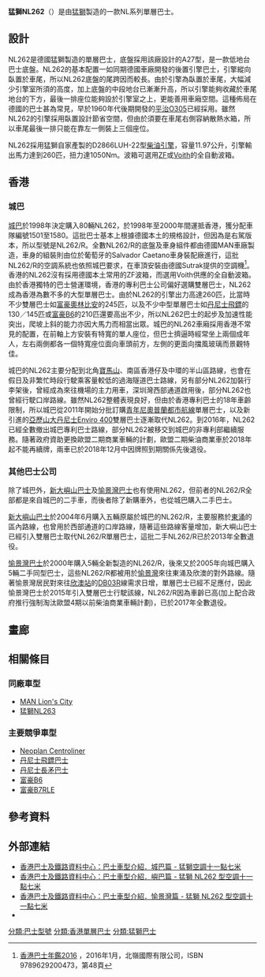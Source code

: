 {{巴士型號信息框
| background       = 
| name             = 猛獅NL262
| imagesize        = 300px
| image            = MAN-NL262.JPG
| caption          = 城巴車隊的猛獅NL262型巴士
| image_two        = 
| caption_two      = 
| image_three      = 
| caption_three    = 
| manufacturer     = [[猛獅|猛獅]]
| factory          = {{GER}}
| replaced         = 
| yearconstruction = 1995年-2001年
| successor        = [[猛獅NL263|猛獅NL263]]
| competitor       = 
| Operator         = 
| length           = 11,700毫米
| width            = 2,500毫米
| height           = 3,000毫米
| floortype        = [[低地台巴士|低地台巴士]]
| doors            = 
| weight           = 
| chassis          = A27
| engine           = 猛獅D2866LUH-22
| gearbox          = Voith, ZF
| horsepower       = 260匹
}}
'''猛獅NL262'''（{{lang-en|MAN NL262}}）是由[[猛獅|猛獅]]製造的一款NL系列單層巴士。

== 設計 ==
NL262是德國猛獅製造的單層巴士，底盤採用該廠設計的A27型，是一款低地台巴士底盤。NL262的基本配置一如同期德國車廠開發的後置引擎巴士，引擎縱向臥置於車尾，所以NL262底盤的尾跨因而較長。由於引擎為臥置於車尾，大幅減少引擎室所須的高度，加上底盤的中段地台已漸漸升高，所以引擎能夠收藏於車尾地台的下方，最後一排座位能夠設於引擎室之上，更能善用車廂空間。這種佈局在德國的巴士甚為常見，早於1960年代後期開發的[[平治O305|平治O305]]已經採用。雖然NL262的引擎採用臥置設計節省空間，但由於須要在車尾右側容納散熱水箱，所以車尾最後一排只能在靠左一側裝上三個座位。

NL262採用猛獅自家產製的D2866LUH-22型[[柴油引擎|柴油引擎]]，容量11.97公升，引擎輸出馬力達到260匹，扭力達1050Nm。波箱可選用[[ZF|ZF]]或[[Voith|Voith]]的全自動波箱。

== 香港 ==
=== 城巴 ===
[[城巴|城巴]]於1998年決定購入80輛NL262，於1998年至2000年間運抵香港，獲分配車隊編號1501至1580。這批巴士基本上根據德國本土的規格設計，但因為是右駕版本，所以型號是NL262/R。全數NL262/R的底盤及車身組件都由德國MAN車廠製造，車身的組裝則由位於葡萄牙的Salvador Caetano車身裝配廠進行，這批NL262/R的空調系統也依照城巴要求，在車頂安裝由德國Sutrak提供的空調機<ref>[http://www.suplogistics.com.hk/bookinfo.aspx?bookid=60722#details 香港巴士年鑑2016] {{Wayback|url=http://www.suplogistics.com.hk/bookinfo.aspx?bookid=60722#details |date=20190809170525 }}，2016年1月，北嶺國際有限公司，ISBN 9789629200473，第48頁</ref>。香港的NL262沒有採用德國本土常用的ZF波箱，而選用Voith供應的全自動波箱。由於香港獨特的巴士營運環境，香港的專利巴士公司偏好選購雙層巴士，NL262成為香港為數不多的大型單層巴士。由於NL262的引擎出力高達260匹，比當時不少雙層巴士如[[富豪奧林比安|富豪奧林比安]]的245匹，以及不少中型單層巴士如[[丹尼士飛鏢|丹尼士飛鏢]]的130／145匹或[[富豪B6|富豪B6]]的210匹還要高出不少，所以NL262巴士的起步及加速性能突出，爬坡上斜的能力亦因大馬力而相當出眾。城巴的NL262車廂採用香港不常見的配置，在前軸上方安裝有特寬的單人座位，但巴士擠逼時經常坐上兩個成年人，左右兩側都各一個特寬座位面向車頭前方，左側的更面向擋風玻璃而景觀特佳。

城巴的NL262主要分配到北角[[寶馬山|寶馬山]]、南區香港仔及中環的半山區路線，也會在假日及非繁忙時段行駛乘客量較低的過海隧道巴士路線，另有部分NL262加裝行李架後，曾經成為來往機場{{CTB|A10}}的主力用車，深圳灣西部通道啟用後，部分NL262也曾經行駛口岸路線。雖然NL262整體表現良好，但由於香港專利巴士的18年車齡限制，所以城巴從2011年開始分批訂購[[青年尼奧普蘭都市航線|青年尼奧普蘭都市航線]]單層巴士，以及新引進的[[亞歷山大丹尼士Enviro_400|亞歷山大丹尼士Enviro 400]]雙層巴士逐漸取代NL262。到2016年，NL262已經全數撤出城巴專利巴士路線，部分NL262被移交到城巴的非專利部繼續服務。隨著政府資助更換歐盟二期商業車輛的計劃，歐盟二期柴油商業車於2018年起不能再續牌，兩車已於2018年12月中因牌照到期關係先後退役。

=== 其他巴士公司 ===
除了城巴外，[[新大嶼山巴士|新大嶼山巴士]]及[[愉景灣巴士|愉景灣巴士]]也有使用NL262，但前者的NL262/R全部都是來自城巴的二手車，而後者除了新購車外，也從城巴購入二手巴士。

[[新大嶼山巴士|新大嶼山巴士]]於2004年6月購入五輛原屬於城巴的NL262/R，主要服務於[[東涌_(香港)|東涌]]的區內路線，也曾用於西部通道的口岸路線，隨著這些路線客量增加，新大嶼山巴士已經引入雙層巴士取代NL262/R單層巴士，這批二手NL262/R已於2013年全數退役。

[[愉景灣巴士|愉景灣巴士]]於2000年購入5輛全新製造的NL262/R，後來又於2005年向城巴購入5輛二手同型巴士，這些NL262/R都被用於[[愉景灣|愉景灣]]來往東涌及欣澳的對外路線。隨著愉景灣居民對來往[[欣澳站|欣澳站]]的[[香港巴士DB03R線|DB03R]]線需求日增，單層巴士已經不足應付，因此愉景灣巴士於2015年引入雙層巴士行駛該線，NL262/R因為車齡已高(加上配合政府推行強制淘汰歐盟4期以前柴油商業車輛計劃)，已於2017年全數退役。

== 畫廊 ==
{{Gallery
| title  = 巴士圖片畫廊
| width  = 150
| height = 170
| lines  = 2
| File:HK TC Tung Chung New Lantao Bus Co 1973 No 37.JPG|猛獅NL262型巴士正在行駛[[新大嶼山巴士37線|新大嶼山巴士37線]]。
| File:New Lantao Bus Route 38 (Hong Kong).jpg|猛獅NL262型巴士正在行駛[[新大嶼山巴士38線|新大嶼山巴士38線]]。
}}

== 相關條目 ==
=== 同廠車型 ===
* [[MAN_Lion's_City|MAN Lion's City]]
* [[猛獅NL263|猛獅NL263]]

=== 主要競爭車型 ===
* [[Neoplan_Centroliner|Neoplan Centroliner]]
* [[丹尼士飛鏢巴士|丹尼士飛鏢巴士]]
* [[丹尼士長矛巴士|丹尼士長矛巴士]]
* [[富豪B6|富豪B6]]
* [[富豪B7RLE|富豪B7RLE]]

== 參考資料 ==
{{reflist}}

== 外部連結 ==
* [http://hkbric.hkbdc.info/bic/intro/ctb-15xxa.htm 香港巴士及鐵路資料中心：巴士車型介紹．城巴篇 - 猛獅空調十一點七米] {{Wayback|url=http://hkbric.hkbdc.info/bic/intro/ctb-15xxa.htm |date=20200130215239 }}
* [http://hkbric.hkbdc.info/bic/intro/nlb-mn10.htm 香港巴士及鐵路資料中心：巴士車型介紹．嶼巴篇 - 猛獅 NL262 型空調十一點七米] {{Wayback|url=http://hkbric.hkbdc.info/bic/intro/nlb-mn10.htm |date=20200127143348 }}
* [http://hkbric.hkbdc.info/bic/intro/dbtsl-nl262.htm 香港巴士及鐵路資料中心：巴士車型介紹．愉景灣篇 - 猛獅 NL262 型空調十一點七米] {{Wayback|url=http://hkbric.hkbdc.info/bic/intro/dbtsl-nl262.htm |date=20200130215254 }}
* {{Ebthk|id=猛獅NL262}}

[[分類:巴士型號|分類:巴士型號]]
[[分類:香港單層巴士|分類:香港單層巴士]]
[[分類:猛獅巴士|分類:猛獅巴士]]